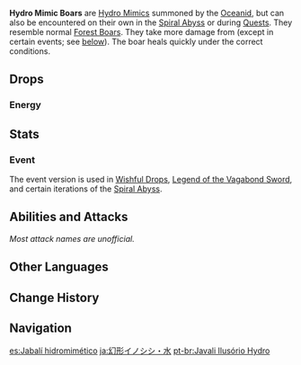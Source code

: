 {{Enemy Infobox
|image    = Enemy Hydro Mimic Boar.png
|dmgtype  = Hydro
|weakpoint = no
|family   = Elemental Lifeforms
|group    = Hydro Mimics
|type     = Special Enemies
|location = [[Oceanid]], [[Spiral Abyss]]
|ability1 = Healing
}}
'''Hydro Mimic Boars''' are [[Hydro Mimics]] summoned by the [[Oceanid]], but can also be encountered on their own in the [[Spiral Abyss]] or during [[Quests]]. They resemble normal [[Forest Boar]]s. They take more damage from {{Pyro}} (except in certain events; see [[#Event|below]]). The boar heals quickly under the correct conditions.

==Drops==
===Energy===
{{Energy Drops
|type  = Hydro
|hp1   = 0
|p1    = 1
}}

==Stats==
{{Enemy Stats
|hydro_res    = Immune
|resglobal    = 15%
|pyro_res     = -40%

|hp_ratio     = 1.6
|atk_ratio    = 2
|hp_type      = 1
|atk_type     = 2
}}

===Event===
The event version is used in [[Wishful Drops]], [[Legend of the Vagabond Sword]], and certain iterations of the [[Spiral Abyss]].
{{Enemy Stats
|hydro_res    = Immune
|hp_ratio     = 3.4
|atk_ratio    = 3
|hp_type      = 1
}}

==Abilities and Attacks==
''Most attack names are unofficial.''
{{Enemy Attacks
|enemy = Mimic Boar

|name_1 = Heal
|desc_1 = Every 1.5 seconds, heals itself for '''5%''' of its Max [[HP]]. The healing will be disabled for 3 seconds after being hit by a {{Pyro}} attack.

|name_2 = Ram
|desc_2 = When up close, quickly rams at the player, dealing '''100% ATK''' as {{Color|Hydro DMG}} on hit.

|name_3 = Charge
|desc_3 = When far from the player, charges straight ahead at the player, dealing '''100% ATK''' as {{Color|Hydro DMG}} on hit.
}}

==Other Languages==
{{Other Languages
|en      = Hydro Mimic Boar
|zhs     = 幻形豕兽・水
|zhs_rm  = Huànxíng Shǐ Shòu - Shuǐ
|zht     = 幻形豕獸・水
|zht_rm  = Huànxíng Shǐ Shòu - Shuǐ
|zh_tl   = Illusion Swine Beast - Hydro
|ja      = 幻形イノシシ・水
|ja_rm   = Genkai Inoshishi - Mizu{{Assumed}}
|ja_tl   = Phantasm Boar - Hydro
|ko      = 환형 돼지・물
|ko_rm   = Hwanhyeong Dwaeji - Mul
|ko_tl   = Hallucination Pig - Water
|es      = Jabalí hidromimético
|es_tl   = Hydromimetic Boar
|fr      = Mimiqueur Hydro - Sanglier
|fr_tl   = Hydro Mimic - Boar
|ru      = Гидро мимик: Кабан
|ru_tl   = Hydro Mimic: Boar
|th      = Hydro Mimic Boar
|vi      = Heo Ma - Thủy
|vi_tl   = Phantom Pig - Hydro
|de      = Hydro-Mimenschwein
|de_tl   = Hydro Mime Pig
|id      = Hydro Mimic Boar
|pt      = Javali Ilusório Hydro
|pt_tl   = 
|tr      = Su Taklitçisi Yaban Domuzu
|tr_tl   = 
|it      = Imitatore di Hydro cinghiale
|it_tl   = 
}}

==Change History==
{{Change History|1.0}}

==Navigation==
{{Enemy Navbox|Special}}

[[es:Jabalí hidromimético]]
[[ja:幻形イノシシ・水]]
[[pt-br:Javali Ilusório Hydro]]